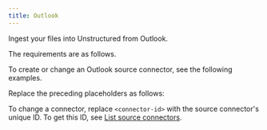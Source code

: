 ```yaml
---
title: Outlook
---
```


Ingest your files into Unstructured from Outlook.

The requirements are as follows.


<OutlookPrerequisites />

To create or change an Outlook source connector, see the following examples.


<CodeGroup>
    <OutlookSDK />
    <OutlookAPIRESTCreate />
    <OutlookAPIRESTChange />
</CodeGroup>

Replace the preceding placeholders as follows:


<OutlookAPIPlaceholders />

To change a connector, replace `<connector-id>` with the source connector's unique ID. 
To get this ID, see [List source connectors](/platform/api/overview#list-source-connectors).